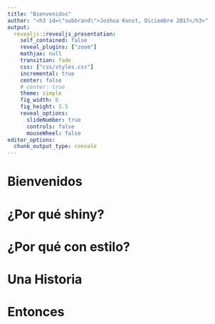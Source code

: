```yaml
---
title: "Bienvenidos"
author: "<h3 id=\"subbrand\">Joshua Kunst, Diciembre 2017</h3>"
output:
  revealjs::revealjs_presentation:
    self_contained: false
    reveal_plugins: ["zoom"]
    mathjax: null
    transition: fade
    css: ["css/styles.css"]
    incremental: true
    center: false
    # center: true
    theme: simple
    fig_width: 6
    fig_height: 3.5
    reveal_options:
      slideNumber: true
      controls: false
      mouseWheel: false
editor_options: 
  chunk_output_type: console
---
```


# Bienvenidos { .center .white data-background="#75AADB"}

# ¿Por qué shiny? { .center .white data-background="#F44336"}

# ¿Por qué con estilo? { .center .white data-background="#3F51B5"}

# Una Historia { .center .white data-background="#607D8B"}

# Entonces { .center .white data-background="#00BCD4"}


